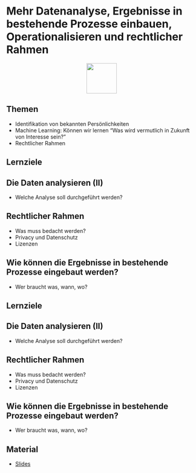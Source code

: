 # Mehr Datenanalyse, Ergebnisse in bestehende Prozesse einbauen, Operationalisieren und rechtlicher Rahmen
<p align="center">
<img src="icons/data-analytics.png" width="80" height="80" class="center">
</p> 
## Themen
* Identifikation von bekannten Persönlichkeiten
* Machine Learning: Können wir lernen “Was wird vermutlich in Zukunft von Interesse sein?”
* Rechtlicher Rahmen 
 
## Lernziele 
::: {.callout-tip collapse="true"}
## Die Daten analysieren (II)
- Welche Analyse soll durchgeführt werden?
:::

::: {.callout-tip collapse="true"}
## Rechtlicher Rahmen
- Was muss bedacht werden?
- Privacy und Datenschutz
- Lizenzen
:::

::: {.callout-tip collapse="true"}
## Wie können die Ergebnisse in bestehende Prozesse eingebaut werden?
- Wer braucht was, wann, wo?
:::


## Lernziele 
::: {.callout-tip collapse="true"}
## Die Daten analysieren (II)
- Welche Analyse soll durchgeführt werden?
:::

::: {.callout-tip collapse="true"}
## Rechtlicher Rahmen
- Was muss bedacht werden?
- Privacy und Datenschutz
- Lizenzen
:::

::: {.callout-tip collapse="true"}
## Wie können die Ergebnisse in bestehende Prozesse eingebaut werden?
- Wer braucht was, wann, wo?
:::



## Material
* [Slides](https://docs.google.com/presentation/d/1TXdbiWfWiOUV-La5DBq6hskf_yLRGaZnjliae1-R0q0/edit?usp=drive_link)